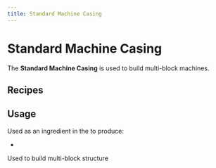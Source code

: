 ```yaml
---
title: Standard Machine Casing
---
```


<ItemImage file="standard_machine_casing" alt="Standard Machine Casing" size="200" />

# Standard Machine Casing

The **Standard Machine Casing** is used to build multi-block machines.

## Recipes

<CraftingTable recipe="input techreborn:refined_iron_ingot techreborn:refined_iron_ingot techreborn:refined_iron_ingot input techreborn:electronic_circuit techreborn:basic_machine_frame techreborn:electronic_circuit input techreborn:refined_iron_ingot techreborn:refined_iron_ingot techreborn:refined_iron_ingot output techreborn:standard_machine_casing,4"/>
<CraftingTable recipe="input techreborn:iron_plate techreborn:iron_plate techreborn:iron_plate input techreborn:electronic_circuit techreborn:basic_machine_frame techreborn:electronic_circuit input techreborn:iron_plate techreborn:iron_plate techreborn:iron_plate output techreborn:standard_machine_casing,4"/>
<CraftingTable recipe="input techreborn:aluminum_plate techreborn:aluminum_plate techreborn:aluminum_plate input techreborn:electronic_circuit techreborn:basic_machine_frame techreborn:electronic_circuit input techreborn:aluminum_plate techreborn:aluminum_plate techreborn:aluminum_plate output techreborn:standard_machine_casing,4"/>

## Usage

Used as an ingredient in the <McItem slug="minecraft:crafting_table" inline={true}/> to produce:

- <McItem slug="techreborn:advanced_machine_casing" inline={true}/>

Used to build multi-block structure
